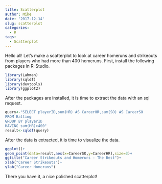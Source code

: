 ```yaml
---
title: Scatterplot
author: Mike
date: '2017-12-14'
slug: scatterplot
categories:
  - R
tags:
  - Scatterplot
---
```


Hello all! Let's make a scatterplot to look at career homeruns and strikeouts from players who had more than 400 homeruns. First, install the following packages in R-Studio.

```r
library(Lahman)
library(sqldf)
library(devtools)
library(ggplot2)
```

After the packages are installed, it is time to extract the data with an sql request.

```r
query<-"SELECT playerID,sum(HR) AS CareerHR,sum(SO) AS CareerSO
FROM Batting
GROUP BY playerID
HAVING sum(HR)>400"
result<-sqldf(query)
```

After the data is extracted, it is time to visualize the data.

```r
ggplot()+
geom_point(data=result,aes(x=CareerSO,y=CareerHR),size=3)+
ggtitle("Career Strikeouts and Homeruns - The Best")+
xlab("Career Strikeouts")+
ylab("Career Homeruns")
```

There you have it, a nice polished scatterplot!

